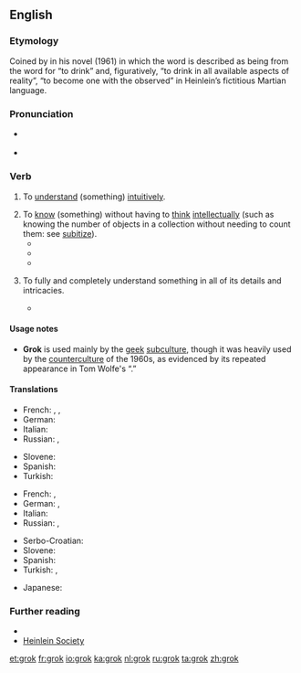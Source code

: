 ==English==

===Etymology===
Coined by {{w|Robert A. Heinlein}} in his novel ''{{w|Stranger in a Strange Land}}'' (1961) in which the word is described as being from the word for “to drink” and, figuratively, “to drink in all available aspects of reality”, “to become one with the observed” in Heinlein’s fictitious Martian language.

===Pronunciation===
* {{a|UK}} {{IPA|/ˈɡɹɒk/|lang=en}}
* {{a|US}} {{IPA|/ˈɡɹɑk/|lang=en}}

===Verb===
{{en-verb|grokk}}

# {{lb|en|transitive|slang}} To [[understand]] (something) [[intuitively]].
# To [[know]] (something) without having to [[think]] [[intellect]]ually (such as knowing the number of objects in a collection without needing to count them: see [[subitize]]).
#* {{quote-book
|year=1961
|year_published=
|edition=
|editor=
|author=Robert A. Heinlein
|title=Stranger in a Strange Land
|chapter=
|url=
|genre=
|publisher=
|isbn=
|page=107
|passage=I do not '''grok''' all fullness of what I read. In the history written by Master William Shakespeare I found myself full of happiness at the death of Romeo. Then I read on and learned that he had discorporated too soon – or so I thought I '''grokked'''. Why?
}}
#* {{quote-book
|year=1968
|title={{w|The Electric Kool-Aid Acid Test}}
|first=Tom
|last=Wolfe
|authorlink=Tom Wolfe
|isbn=9780553380644
|passage='''''Grok'''''―and then it's clear, without anybody having to say it.
}}
#* {{quote-magazine
|date=
|year=2008
|month=December
|first=
|last=
|author=Leslie Anthony
|coauthors=
|title=Running from Babylon
|volume=61
|issue=4
|page=116
|magazine=Skiing
|publisher=
|issn=
|url=
|passage=He freely plucks notions and verbiage from science fiction to describe everything from mountain-related undertakings to political subterfuge – like "'''grok'''", a term from Robert Heinlein's Stranger in a Strange Land, to denote intuitive understanding.
}}
# {{lb|en|transitive|slang}} To fully and completely understand something in all of its details and intricacies.
#: {{ux|en|He '''groks''' Perl.}}
#: {{ux|en|I find it exceedingly doubtful that any person '''groks''' quantum mechanics.}}
#* {{quote-magazine
|date=
|year=2008
|month=August
|first=
|last=
|author=Stanley Bing
|coauthors=
|title=New Help for Hodads
|volume=158
|issue=3
|page=152
|magazine=Fortune
|publisher=
|issn=
|url=
|passage=Today we take a few moments to help you '''grok''' some of the ways that victims of TU can up their hipness – if we may use that term without being considered old school.
}}

====Usage notes====
* '''Grok''' is used mainly by the [[geek]] [[subculture]], though it was heavily used by the [[counterculture]] of the 1960s, as evidenced by its repeated appearance in Tom Wolfe's “{{w|The Electric Kool-Aid Acid Test}}.”

====Translations====
{{trans-top|to have an intuitive understanding}}
* French: {{t+|fr|piger}}, {{t+|fr|capter}}, {{t|fr|gnoquer}}
* German: {{t+|de|schnallen}}
* Italian: {{t|it|groccare}}
* Russian: {{t|ru|гро́кать|impf}}, {{t+|ru|гро́кнуть|pf}}
{{trans-mid}}
* Slovene: {{t+|sl|gročiti}}
* Spanish: {{t+|es|entender}}
* Turkish: {{t+|tr|çakmak}}
{{trans-bottom}}

{{trans-top|to fully understand}}
* French: {{t+|fr|capter}}, {{t+|fr|piger}}
* German: {{t+|de|begreifen}}, {{t+|de|verstehen}}
* Italian: {{t|it|groccare}}
* Russian: {{t|ru|гро́кать|impf}}, {{t+|ru|гро́кнуть|pf}}
{{trans-mid}}
* Serbo-Croatian: {{t+|sh|proniknuti}}
* Slovene: {{t+|sl|gročiti}}
* Spanish: {{t+|es|pilotar}}
* Turkish: {{t+|tr|anlamak}}, {{t+|tr|kavramak}}
{{trans-bottom}}

{{checktrans-top}}
* Japanese: {{t-check|ja|分かり切る|tr=wakarikiru|sc=Jpan}}
{{trans-mid}}
{{trans-bottom}}

===Further reading===
* {{pedia}}
* [http://www.heinleinsociety.org/ Heinlein Society]

[[et:grok]]
[[fr:grok]]
[[io:grok]]
[[ka:grok]]
[[nl:grok]]
[[ru:grok]]
[[ta:grok]]
[[zh:grok]]